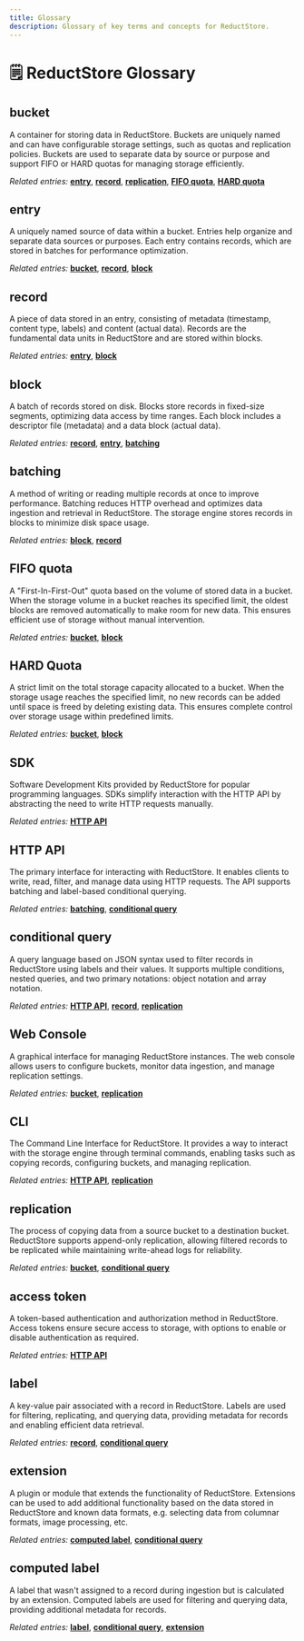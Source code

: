 ```yaml
---
title: Glossary
description: Glossary of key terms and concepts for ReductStore.
---
```


<head>
  <link rel="canonical" href="https://www.reduct.store/docs/glossary" />
</head>

# 🗒️ ReductStore Glossary

## bucket

A container for storing data in ReductStore. Buckets are uniquely named and can have configurable storage settings, such as quotas and replication policies. Buckets are used to separate data by source or purpose and support FIFO or HARD quotas for managing storage efficiently.

_Related entries:_ [**entry**](#entry), [**record**](#record), [**replication**](#replication), [**FIFO quota**](#fifo-quota), [**HARD quota**](#hard-quota)

## entry

A uniquely named source of data within a bucket. Entries help organize and separate data sources or purposes. Each entry contains records, which are stored in batches for performance optimization.

_Related entries:_ [**bucket**](#bucket), [**record**](#record), [**block**](#block)

## record

A piece of data stored in an entry, consisting of metadata (timestamp, content type, labels) and content (actual data). Records are the fundamental data units in ReductStore and are stored within blocks.

_Related entries:_ [**entry**](#entry), [**block**](#block)

## block

A batch of records stored on disk. Blocks store records in fixed-size segments, optimizing data access by time ranges. Each block includes a descriptor file (metadata) and a data block (actual data).

_Related entries:_ [**record**](#record), [**entry**](#entry), [**batching**](#batching)

## batching

A method of writing or reading multiple records at once to improve performance. Batching reduces HTTP overhead and optimizes data ingestion and retrieval in ReductStore. The storage engine stores records in blocks to minimize disk space usage.

_Related entries:_ [**block**](#block), [**record**](#record)

## FIFO quota

A "First-In-First-Out" quota based on the volume of stored data in a bucket. When the storage volume in a bucket reaches its specified limit, the oldest blocks are removed automatically to make room for new data. This ensures efficient use of storage without manual intervention.

_Related entries:_ [**bucket**](#bucket), [**block**](#block)

## HARD Quota

A strict limit on the total storage capacity allocated to a bucket. When the storage usage reaches the specified limit, no new records can be added until space is freed by deleting existing data. This ensures complete control over storage usage within predefined limits.

_Related entries:_ [**bucket**](#bucket), [**block**](#block)

## SDK

Software Development Kits provided by ReductStore for popular programming languages. SDKs simplify interaction with the HTTP API by abstracting the need to write HTTP requests manually.

_Related entries:_ [**HTTP API**](#http-api)

## HTTP API

The primary interface for interacting with ReductStore. It enables clients to write, read, filter, and manage data using HTTP requests. The API supports batching and label-based conditional querying.

_Related entries:_ [**batching**](#batching), [**conditional query**](#conditional-query)

## conditional query

A query language based on JSON syntax used to filter records in ReductStore using labels and their values. It supports multiple conditions, nested queries, and two primary notations: object notation and array notation.

_Related entries:_ [**HTTP API**](#http-api), [**record**](#record), [**replication**](#replication)

## Web Console

A graphical interface for managing ReductStore instances. The web console allows users to configure buckets, monitor data ingestion, and manage replication settings.

_Related entries:_ [**bucket**](#bucket), [**replication**](#replication)

## CLI

The Command Line Interface for ReductStore. It provides a way to interact with the storage engine through terminal commands, enabling tasks such as copying records, configuring buckets, and managing replication.

_Related entries:_ [**HTTP API**](#http-api), [**replication**](#replication)

## replication

The process of copying data from a source bucket to a destination bucket. ReductStore supports append-only replication, allowing filtered records to be replicated while maintaining write-ahead logs for reliability.

_Related entries:_ [**bucket**](#bucket), [**conditional query**](#conditional-query)

## access token

A token-based authentication and authorization method in ReductStore. Access tokens ensure secure access to storage, with options to enable or disable authentication as required.

_Related entries:_ [**HTTP API**](#http-api)

## label

A key-value pair associated with a record in ReductStore. Labels are used for filtering, replicating, and querying data, providing metadata for records and enabling efficient data retrieval.

_Related entries:_ [**record**](#record), [**conditional query**](#conditional-query)

## extension

A plugin or module that extends the functionality of ReductStore. Extensions can be used to add additional functionality based on the data stored in ReductStore and known data formats, e.g. selecting data from columnar formats, image processing, etc.

_Related entries:_ [**computed label**](#computed-label), [**conditional query**](#conditional-query)

## computed label

A label that wasn't assigned to a record during ingestion but is calculated by an extension. Computed labels are used for filtering and querying data, providing additional metadata for records.

_Related entries:_ [**label**](#label), [**conditional query**](#conditional-query), [**extension**](#extension)
